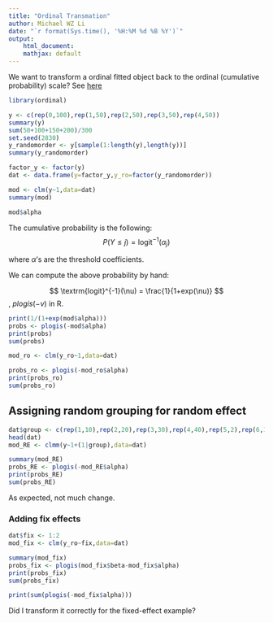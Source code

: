 ```yaml
---
title: "Ordinal Transmation"
author: Michael WZ Li 
date: "`r format(Sys.time(), '%H:%M %d %B %Y')`"
output:
    html_document:
    mathjax: default
---
```


We want to transform a ordinal fitted object back to the ordinal (cumulative probability) scale? See [here](https://cran.r-project.org/web/packages/ordinal/vignettes/clmm2_tutorial.pdf)

```r
library(ordinal)

y <- c(rep(0,100),rep(1,50),rep(2,50),rep(3,50),rep(4,50))
summary(y)
sum(50+100+150+200)/300
set.seed(2830)
y_randomorder <- y[sample(1:length(y),length(y))]
summary(y_randomorder)

factor_y <- factor(y)
dat <- data.frame(y=factor_y,y_ro=factor(y_randomorder))

mod <- clm(y~1,data=dat)
summary(mod)

mod$alpha

```

The cumulative probability is the following:
$$
P(Y \leq j) = \textrm{logit}^{-1}(\alpha_{j})
$$

where $\alpha$'s are the threshold coefficients.

We can compute the above probability by hand:

$$
\textrm{logit}^{-1}(\nu) = \frac{1}{1+exp(\nu)}
$$
, $plogis(-\nu)$ in R.

```r
print(1/(1+exp(mod$alpha)))
probs <- plogis(-mod$alpha)
print(probs)
sum(probs)

mod_ro <- clm(y_ro~1,data=dat)

probs_ro <- plogis(-mod_ro$alpha)
print(probs_ro)
sum(probs_ro)

```

## Assigning random grouping for random effect

```r
dat$group <- c(rep(1,10),rep(2,20),rep(3,30),rep(4,40),rep(5,2),rep(6,198))
head(dat)
mod_RE <- clmm(y~1+(1|group),data=dat)

summary(mod_RE)
probs_RE <- plogis(-mod_RE$alpha)
print(probs_RE)
sum(probs_RE)

```
As expected, not much change.

### Adding fix effects 
```r
dat$fix <- 1:2
mod_fix <- clm(y_ro~fix,data=dat)

summary(mod_fix)
probs_fix <- plogis(mod_fix$beta-mod_fix$alpha)
print(probs_fix)
sum(probs_fix)

print(sum(plogis(-mod_fix$alpha)))

```

Did I transform it correctly for the fixed-effect example?
